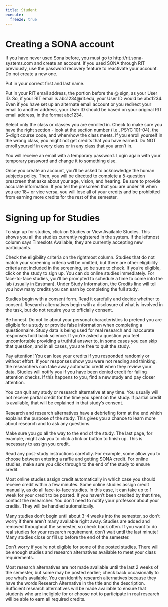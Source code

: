 ```yaml
---
title: Student
execute:
  freeze: true
---
```


# Creating a SONA account

If you have never used Sona before, you must go to http://rit.sona-systems.com and create an account. If you used SONA through RIT previously, use the password recovery feature to reactivate your account. Do not create a new one.

Put in your correct first and last name.

Put in your RIT email address, the portion before the @ sign, as your User ID. So, if your RIT email is abc1234@rit.edu, your User ID would be abc1234. Even if you have set up an alternate email account or you redirect your email to another address, your User ID should be based on your original RIT email address, in the format abc1234.

Select only the class or classes you are enrolled in. Check to make sure you have the right section - look at the section number (i.e., PSYC 101-04), the 5-digit course code, and when/how the class meets. If you enroll yourself in the wrong class, you might not get credits that you have earned. Do NOT enroll yourself in every class or in any class that you aren't in.

You will receive an email with a temporary password. Login again with your temporary password and change it to something else. 


Once you create an account, you'll be asked to acknowledge the human subjects policy. Then, you will be directed to complete a 5-question prescreen that asks about your age, vision, and hearing. Be sure to provide accurate information. If you tell the prescreen that you are under 18 when you are 18+ or vice versa, you will lose all of your credits and be prohibited from earning more credits for the rest of the semester.

# Signing up for Studies

To sign up for studies, click on Studies or View Available Studies. This shows you all the studies currently registered in the system. If the leftmost column says Timeslots Available, they are currently accepting new participants.

Check the eligibility criteria on the rightmost column. Studies that do not match your screening criteria will be omitted, but there are other eligibility criteria not included in the screening, so be sure to check. If you’re eligible, click on the study to sign up. You can do online studies immediately. For face-to-face studies, you’ll be prompted to schedule a time to come into the lab (usually in Eastman). Under Study Information, the Credits line will tell you how many credits you can earn by completing the full study.

Studies begin with a consent form. Read it carefully and decide whether to consent. Research alternatives begin with a disclosure of what is involved in the task, but do not require you to officially consent.

Be honest. Do not lie about your personal characteristics to pretend you are eligible for a study or provide false information when completing a questionnaire. Study data is being used for real research and inaccurate responses hold back science. If you’re asked a question you feel uncomfortable providing a truthful answer to, in some cases you can skip that question, and in all cases, you are free to quit the study.

Pay attention! You can lose your credits if you responded randomly or without effort. If your responses show you were not reading and thinking, the researchers can take away automatic credit when they review your data. Studies will notify you if you have been denied credit for failing attention checks. If this happens to you, find a new study and pay closer attention.

You can quit any study or research alternative at any time. You usually will not receive partial credit for the time you spent on the study. If partial credit is available, that will be explained in that study’s consent.

Research and research alternatives have a debriefing form at the end which explains the purpose of the study. This gives you a chance to learn more about research and to ask any questions.

Make sure you go all the way to the end of the study. The last page, for example, might ask you to click a link or button to finish up. This is necessary to assign you credit.

Read any post-study instructions carefully. For example, some allow you to choose between entering a raffle and getting SONA credit. For online studies, make sure you click through to the end of the study to ensure credit.


Most online studies assign credit automatically in which case you should receive credit within a few minutes. Some online studies assign credit manually, as do all face-to-face studies. In this case, it can take up to 1 week for your credit to be posted. If you haven’t been credited by that time, contact the researcher. You don’t need to notify your professor about your credits. They will be handled automatically.

Many studies don’t begin until about 3-4 weeks into the semester, so don’t worry if there aren’t many available right away. Studies are added and removed throughout the semester, so check back often. If you want to do real studies for your research requirement, don’t wait until the last minute! Many studies close or fill up before the end of the semester.

Don't worry if you're not eligible for some of the posted studies. There will be enough studies and research alternatives available to meet your class requirements.

Most research alternatives are not made available until the last 2 weeks of the semester, but some may be posted earlier; check back occasionally to see what’s available. You can identify research alternatives because they have the words Research Alternative in the title and the description. Sufficient research alternatives will be made available to ensure that students who are ineligible for or choose not to participate in real research will be able to earn all required credits.